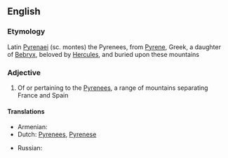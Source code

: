 ==English==

===Etymology===
Latin [[Pyrenaei]] (sc. montes) the Pyrenees, from [[Pyrene]], Greek, a daughter of [[Bebryx]], beloved by [[Hercules]], and buried upon these mountains

===Adjective===
{{en-adj|-}}

#Of or pertaining to the [[Pyrenees]], a range of mountains separating France and Spain

====Translations====
{{trans-top|of or pertaining to the Pyrenees}}
* Armenian: {{t|hy|պիրենեյան|tr=pireneyan|sc=Armn}}
*Dutch: [[Pyrenees]], [[Pyrenese]]
{{trans-mid}}
* Russian: {{t|ru|пиренейский|tr=pirenéjskij|sc=Cyrl}}
{{trans-bottom}}
